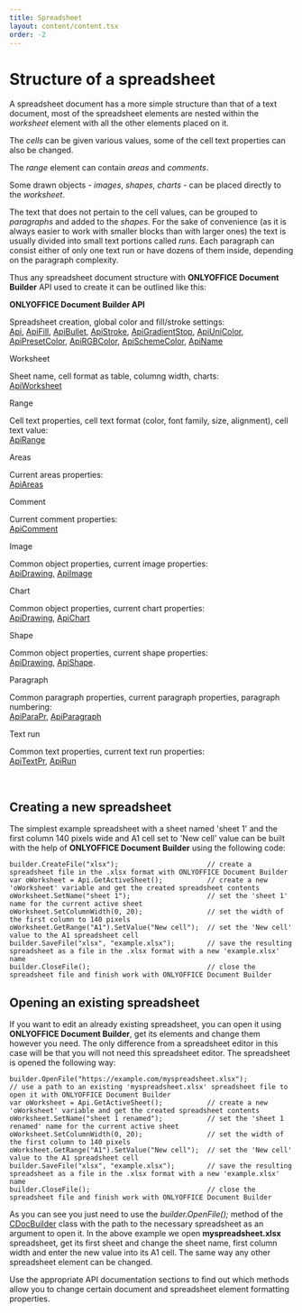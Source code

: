 ```yaml
---
title: Spreadsheet
layout: content/content.tsx
order: -2
---
```

# Structure of a spreadsheet

A spreadsheet document has a more simple structure than that of a text document, most of the spreadsheet elements are nested within the *worksheet* element with all the other elements placed on it.

The *cells* can be given various values, some of the cell text properties can also be changed.

The *range* element can contain *areas* and *comments*.

Some drawn objects - *images*, *shapes*, *charts* - can be placed directly to the *worksheet*.

The text that does not pertain to the cell values, can be grouped to *paragraphs* and added to the *shapes*. For the sake of convenience (as it is always easier to work with smaller blocks than with larger ones) the text is usually divided into small text portions called *runs*. Each paragraph can consist either of only one text run or have dozens of them inside, depending on the paragraph complexity.

Thus any spreadsheet document structure with **ONLYOFFICE Document Builder** API used to create it can be outlined like this:

**ONLYOFFICE Document Builder API**

Spreadsheet creation, global color and fill/stroke settings:\
[Api](/docbuilder/spreadsheetapi/api), [ApiFill](/docbuilder/spreadsheetapi/apifill), [ApiBullet](/docbuilder/spreadsheetapi/apibullet), [ApiStroke](/docbuilder/spreadsheetapi/apistroke), [ApiGradientStop](/docbuilder/spreadsheetapi/apigradientstop), [ApiUniColor](/docbuilder/spreadsheetapi/apiunicolor), [ApiPresetColor](/docbuilder/spreadsheetapi/apipresetcolor), [ApiRGBColor](/docbuilder/spreadsheetapi/apirgbcolor), [ApiSchemeColor](/docbuilder/spreadsheetapi/apischemecolor), [ApiName](/docbuilder/spreadsheetapi/apiname)

Worksheet

Sheet name, cell format as table, columng width, charts:\
[ApiWorksheet](/docbuilder/spreadsheetapi/apiworksheet)

Range

Cell text properties, cell text format (color, font family, size, alignment), cell text value:\
[ApiRange](/docbuilder/spreadsheetapi/apirange)

Areas

Current areas properties:\
[ApiAreas](/docbuilder/spreadsheetapi/apiareas)

Comment

Current comment properties:\
[ApiComment](/docbuilder/spreadsheetapi/apicomment)

Image

Common object properties, current image properties:\
[ApiDrawing](/docbuilder/spreadsheetapi/apidrawing), [ApiImage](/docbuilder/spreadsheetapi/apiimage)

Chart

Common object properties, current chart properties:\
[ApiDrawing](/docbuilder/spreadsheetapi/apidrawing), [ApiChart](/docbuilder/spreadsheetapi/apichart)

Shape

Common object properties, current shape properties:\
[ApiDrawing](/docbuilder/spreadsheetapi/apidrawing), [ApiShape](/docbuilder/spreadsheetapi/apishape).

Paragraph

Common paragraph properties, current paragraph properties, paragraph numbering:\
[ApiParaPr](/docbuilder/spreadsheetapi/apiparapr), [ApiParagraph](/docbuilder/spreadsheetapi/apiparagraph)

Text run

Common text properties, current text run properties:\
[ApiTextPr](/docbuilder/spreadsheetapi/apitextpr), [ApiRun](/docbuilder/spreadsheetapi/apirun)

 

## Creating a new spreadsheet

The simplest example spreadsheet with a sheet named 'sheet 1' and the first column 140 pixels wide and A1 cell set to 'New cell' value can be built with the help of **ONLYOFFICE Document Builder** using the following code:

```
builder.CreateFile("xlsx");                      // create a spreadsheet file in the .xlsx format with ONLYOFFICE Document Builder
var oWorksheet = Api.GetActiveSheet();           // create a new 'oWorksheet' variable and get the created spreadsheet contents
oWorksheet.SetName("sheet 1");                   // set the 'sheet 1' name for the current active sheet
oWorksheet.SetColumnWidth(0, 20);                // set the width of the first column to 140 pixels
oWorksheet.GetRange("A1").SetValue("New cell");  // set the 'New cell' value to the A1 spreadsheet cell
builder.SaveFile("xlsx", "example.xlsx");        // save the resulting spreadsheet as a file in the .xlsx format with a new 'example.xlsx' name
builder.CloseFile();                             // close the spreadsheet file and finish work with ONLYOFFICE Document Builder
```

## Opening an existing spreadsheet

If you want to edit an already existing spreadsheet, you can open it using **ONLYOFFICE Document Builder**, get its elements and change them however you need. The only difference from a spreadsheet editor in this case will be that you will not need this spreadsheet editor. The spreadsheet is opened the following way:

```
builder.OpenFile("https://example.com/myspreadsheet.xlsx");          // use a path to an existing 'myspreadsheet.xlsx' spreadsheet file to open it with ONLYOFFICE Document Builder
var oWorksheet = Api.GetActiveSheet();           // create a new 'oWorksheet' variable and get the created spreadsheet contents
oWorksheet.SetName("sheet 1 renamed");           // set the 'sheet 1 renamed' name for the current active sheet
oWorksheet.SetColumnWidth(0, 20);                // set the width of the first column to 140 pixels
oWorksheet.GetRange("A1").SetValue("New cell");  // set the 'New cell' value to the A1 spreadsheet cell
builder.SaveFile("xlsx", "example.xlsx");        // save the resulting spreadsheet as a file in the .xlsx format with a new 'example.xlsx' name
builder.CloseFile();                             // close the spreadsheet file and finish work with ONLYOFFICE Document Builder
```

As you can see you just need to use the *builder.OpenFile();* method of the [CDocBuilder](/docbuilder/integrationapi/cdocbuilder) class with the path to the necessary spreadsheet as an argument to open it. In the above example we open **myspreadsheet.xlsx** spreadsheet, get its first sheet and change the sheet name, first column width and enter the new value into its A1 cell. The same way any other spreadsheet element can be changed.

Use the appropriate API documentation sections to find out which methods allow you to change certain document and spreadsheet element formatting properties.
